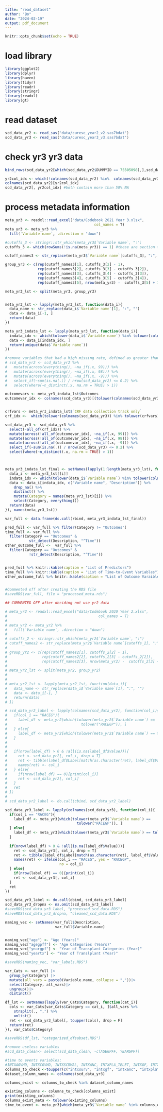 ```yaml
---
title: "read_dataset"
author: "Bo"
date: "2024-02-19"
output: pdf_document
---
```


```r
knitr::opts_chunk$set(echo = TRUE)
```

# load library  
```r
library(ggplot2)
library(dplyr)
library(haven)
library(tidyr)
library(readr)
library(stringr)
library(readxl)
library(gt)
```

# read dataset  
```r
scd_data_yr2 <- read_sas("data/curesc_year2_v2.sas7bdat")
scd_data_yr3 <- read_sas("data/curesc_year3_v3.sas7bdat")
```

# check yr3 yr3 data

```r
bind_rows(scd_data_yr2[which(scd_data_yr2$DUMMYID == 75505098),],scd_data_yr3[which(scd_data_yr2$DUMMYID == 75505098),])

yr2col_idx <- which(!colnames(scd_data_yr2) %in%  colnames(scd_data_yr3))
colnames(scd_data_yr2)[yr2col_idx]
scd_data_yr2[, yr2col_idx] #both contain more than 50% NA
```



# process metadata information

```r
meta_yr3 <- readxl::read_excel("data/Codebook 2021 Year 3.xlsx", 
                                         col_names = T)
meta_yr3 <- meta_yr3 %>% 
  fill(`Variable name`, .direction = "down")

#cutoffs_3 <- stringr::str_which(meta_yr3$`Variable name`, ":")
cutoffs_3 <- which(rowSums(!is.na(meta_yr3)) == 1) #these are section titles

cutoff_names3 <- str_replace(meta_yr3$`Variable name`[cutoffs_3], ":", "")

group_yr3 <- c(rep(cutoff_names3[1], cutoffs_3[2] - 1), 
               rep(cutoff_names3[2], cutoffs_3[3] - cutoffs_3[2]), 
               rep(cutoff_names3[3], cutoffs_3[4] - cutoffs_3[3]), 
               rep(cutoff_names3[4], cutoffs_3[5] - cutoffs_3[4]), 
               rep(cutoff_names3[5], nrow(meta_yr3) -  cutoffs_3[5] + 1))

meta_yr3_lst <- split(meta_yr3, group_yr3)


meta_yr3_lst <- lapply(meta_yr3_lst, function(data_i){
  data_name <- str_replace(data_i$`Variable name`[1], ":", "")
  data <- data_i[-1, ]
  return(data)
})

meta_yr3_indata_lst <- lapply(meta_yr3_lst, function(data_i){
  indata_idx <- which(tolower(data_i$`Variable name`) %in% tolower(colnames(scd_data_yr3))|data_i$`Variable name` == "RACEGP")
  data <- data_i[indata_idx, ]
  return(unique(data$`Variable name`))
})
```


```r
#remove variables that had a high missing rate, defined as greater than 80% (won't apply to outcome data, where missing is considered as censoring)
# scd_data_yr2 <- scd_data_yr2 %>% 
#   mutate(across(everything(), ~na_if(.x, 99))) %>%
#   mutate(across(everything(), ~na_if(.x, 98))) %>%
#   mutate(across(everything(), ~na_if(.x, -9))) %>%
#   select_if(~sum(is.na(.)) / nrow(scd_data_yr2) <= 0.2) %>%
#   select(where(~n_distinct(.x, na.rm = TRUE) > 1))

outcomevars <- meta_yr3_indata_lst$Outcomes
outcomevar_idx <- colnames(scd_data_yr3)[(tolower(colnames(scd_data_yr3)) %in% tolower(outcomevars))]


crfvars <- meta_yr3_indata_lst$`CRF data collection track only`
crf_idx <-  which(tolower(colnames(scd_data_yr3)) %in% tolower(crfvars))

scd_data_yr3 <- scd_data_yr3 %>% 
  select(-all_of(crf_idx)) %>%
  mutate(across(!all_of(outcomevar_idx), ~na_if(.x, 99))) %>%
  mutate(across(!all_of(outcomevar_idx), ~na_if(.x, 98))) %>%
  mutate(across(!all_of(outcomevar_idx), ~na_if(.x, -9))) %>%
  select_if(~sum(is.na(.)) / nrow(scd_data_yr3) <= 0.2) %>%
  select(where(~n_distinct(.x, na.rm = TRUE) > 1))



meta_yr3_indata_lst_final <- setNames(lapply(1:length(meta_yr3_lst), function(i){
  data_i <- meta_yr3_lst[[i]]
  indata_idx <- which(tolower(data_i$`Variable name`) %in% tolower(colnames(scd_data_yr3))|data_i$`Variable name` == "racegp")
  data <- data_i[indata_idx, c("Variable name", "Description")] %>%
    drop_na() %>%
    distinct() %>%
    mutate(Category = names(meta_yr3_lst)[i]) %>%
    select(Category, everything())
  return(data)
}), names(meta_yr3_lst))

var_full <- data.frame(do.call(rbind, meta_yr3_indata_lst_final))

pred_full <- var_full %>% filter(Category != "Outcomes")
time_full <- var_full %>% 
  filter(Category == "Outcomes" & 
           str_detect(Description, "^Time"))
other_outcome_full <-  var_full %>% 
  filter(Category == "Outcomes" & 
           !str_detect(Description, "^Time"))


pred_full %>% knitr::kable(caption = "List of Predictors")
time_full %>% knitr::kable(caption = "List of Time-to-Event Variables")
other_outcome_full %>% knitr::kable(caption = "List of Outcome Varaibles (Exclude Time-to-Event)")


#Commented off after creating the RDS file
#saveRDS(var_full, file = "processed_meta.rds")
```

```r
## COMMENTED OFF after deciding not use yr2 data

# meta_yr2 <- readxl::read_excel("data/Codebook 2020 Year 2.xlsx", 
#                                          col_names = T)
# 
# meta_yr2 <- meta_yr2 %>% 
#   fill(`Variable name`, .direction = "down")
# 
# cutoffs_2 <- stringr::str_which(meta_yr2$`Variable name`, ":")
# cutoff_names2 <- str_replace(meta_yr2$`Variable name`[cutoffs_2], ":", "")
# 
# group_yr2 <- c(rep(cutoff_names2[1], cutoffs_2[2] - 1), 
#                rep(cutoff_names2[2], cutoffs_2[3] - cutoffs_2[2]), 
#                rep(cutoff_names2[3], nrow(meta_yr2) -  cutoffs_2[3] + 1))
# 
# meta_yr2_lst <- split(meta_yr2, group_yr2)
# 
# 
# meta_yr2_lst <- lapply(meta_yr2_lst, function(data_i){
#   data_name <- str_replace(data_i$`Variable name`[1], ":", "")
#   data <- data_i[-1, ]
#   return(data)
# })

# scd_data_yr2_label <- lapply(colnames(scd_data_yr2), function(col_i){
#   if(col_i == "RACEG"){
#     label_df <- meta_yr2[which(tolower(meta_yr2$`Variable name`) ==
#                                  tolower("RACEGP")), ]
#   } else{
#     label_df <- meta_yr2[which(tolower(meta_yr2$`Variable name`) == tolower(col_i)), ]
#   }
#   
#   
#   if(nrow(label_df) > 0 & !all(is.na(label_df$Value))){
#     ret <- scd_data_yr2[, col_i, drop = T] 
#     ret <- tibble(label_df$Label[match(as.character(ret), label_df$Value)])
#     names(ret) <- col_i
#   } else{
#     if(nrow(label_df) == 0){print(col_i)}
#     ret <- scd_data_yr2[, col_i]
#   }
#   ret
# })
# 
# scd_data_yr2_label <- do.call(cbind, scd_data_yr2_label)
```



```r
scd_data_yr3_label <- lapply(colnames(scd_data_yr3), function(col_i){
  if(col_i == "RACEG"){
    label_df <- meta_yr3[which(tolower(meta_yr3$`Variable name`) ==
                                 tolower("RACEGP")), ]
  } else{
    label_df <- meta_yr3[which(tolower(meta_yr3$`Variable name`) == tolower(col_i)), ]
  }
  
  if(nrow(label_df) > 0 & !all(is.na(label_df$Value))){
    ret <- scd_data_yr3[, col_i, drop = T] 
    ret <- tibble(label_df$Label[match(as.character(ret), label_df$Value)])
    names(ret) <- ifelse(col_i == "RACEG", yes = "RACEGP", 
                         no = col_i)
  } else{
    if(nrow(label_df) == 0){print(col_i)}
    ret <- scd_data_yr3[, col_i]
  }
  ret
})

scd_data_yr3_label <- do.call(cbind, scd_data_yr3_label)
scd_data_yr3_dropna <- na.omit(scd_data_yr3_label)
#saveRDS(scd_data_yr3_label, "processed_scd_data.RDS")
#saveRDS(scd_data_yr3_dropna, "cleaned_scd_data.RDS")
```



```r
naming_vec <- setNames(var_full$Description, 
                       var_full$Variable.name)


naming_vec["age"] <- "Age (Years)"
naming_vec["agegpff"] <- "Age Categories (Years)"
naming_vec["yeargpf"] <- "Year of Transplant Categories (Year)"
naming_vec["yeartx"] <- "Year of Translplant (Year)"

#saveRDS(naming_vec, "var_labels.RDS")
```


```r
var_Cats <- var_full |> 
  group_by(Category) |>
  mutate(all_vars = paste0(Variable.name, collapse = ","))|>
  select(Category, all_vars)|>
  ungroup()|>
  distinct()

df_lst <- setNames(lapply(var_Cats$Category, function(cat_i){
  cols <- var_Cats[var_Cats$Category == cat_i, ]$all_vars %>%
    strsplit(., ",") %>%
    unlist()
  ret <- scd_data_yr3_label[, toupper(cols), drop = F]
  return(ret)
}), var_Cats$Category)

#saveRDS(df_lst, "categorized_dfsubset.RDS")
```


















```r
#remove useless variables
#scd_data_clean<- select(scd_data_clean, -c(AGEGPFF, YEARGPF))
```

```r
#time to events variables:
#INTXAGVHD, INTXCGVHD, INTXSCDMAL, INTXANC, INTXPLA_TELET, INTXGF, INTXSURV,death
columns_to_check <-toupper(c("intxsurv", "intxgf", "intxanc", "intxplatelet", "intxagvhd", "intxcgvhd", "intxptld", "intxscdmal", "intxintub", "intxvod", "intxtma", "intxadial", "intxckd", "intxarrhyth", "intxchf", "intxinfap", "intxhtn", "intxdvt", "intxcns", "intxenc", "intxneuro", "intxseiz", "intxstroke", "intxdiab", "intxghd", "intxhypo", "intxpanc", "intxgod", "intxcyst", "intxavn", "intxosteo", "intxdepr", "intxanx", "intxptsd", "intxcata", "intxhylip", "intxiron", "intxmucos", "intxothorgsp"))
dataset_column_names <- colnames(scd_data_yr3)

columns_exist <- columns_to_check %in% dataset_column_names

existing_columns <- columns_to_check[columns_exist]
print(existing_columns)
columns_exist_meta <- tolower(existing_columns)
time_to_event <- meta_yr3[which(meta_yr3$`Variable name` %in% columns_exist_meta),]
```

